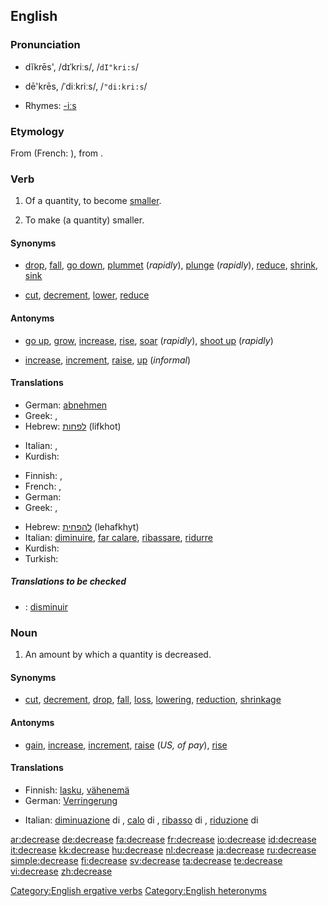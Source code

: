 ==English==

===Pronunciation===
* {{i-c|verb}} dĭkrēs', /dɪˈkriːs/, /<tt>dI"kri:s</tt>/
* {{i-c|noun}} dē'krēs, /ˈdiːkriːs/, /<tt>"di:kri:s</tt>/
* Rhymes: [[Rhymes:English:-iːs|-iːs]]

===Etymology===
From {{etyl|fro|en}} {{term|descreistre|lang=fro}} (French: {{term|décroître|lang=fr}}), from {{etyl|lat|en}} {{term|decrescere|lang=lat}}.

===Verb===
{{en-verb|decreas|ing}}

# {{intransitive}} Of a quantity, to become [[smaller]].
# {{transitive}} To make (a quantity) smaller.

====Synonyms====
* {{sense|become smaller}} [[drop]], [[fall]], [[go down]], [[plummet]] (''rapidly''), [[plunge]] (''rapidly''), [[reduce]], [[shrink]], [[sink]]
* {{sense|make smaller}} [[cut]], [[decrement]], [[lower]], [[reduce]]

====Antonyms====
* {{sense|become larger}} [[go up]], [[grow]], [[increase]], [[rise]], [[soar]] (''rapidly''), [[shoot up]] (''rapidly'')
* {{sense|make larger}} [[increase]], [[increment]], [[raise]], [[up]] (''informal'')

====Translations====
{{trans-top|become smaller}}
* German: [[abnehmen]]
* Greek: {{t|el|μειώνομαι|sc=Grek}}, {{t|el|λιγοστεύω|sc=Grek}}
* Hebrew: [[לפחות]] (lifkhot)
{{trans-mid}}
* Italian: {{t+|it|diminuire}}, {{t+|it|calare}}
* Kurdish: {{KUchar|[[که‌م کردن]]}}
{{trans-bottom}}

{{trans-top|make smaller}}
* Finnish: {{t+|fi|laskea}}, {{t+|fi|vähentää}}
* French: {{t+|fr|diminuer}}, {{t+|fr|réduire}}
* German: {{t+|de|verringern}}
* Greek: {{t|el|μειώνω|sc=Grek}}, {{t|el|ελαττώνω|sc=Grek}}
{{trans-mid}}
* Hebrew: [[להפחית]] (lehafkhyt)
* Italian: [[diminuire]], [[far calare]], [[ribassare]], [[ridurre]]
* Kurdish: {{KUchar|[[که‌م کردن]]}}
* Turkish: {{t-|tr|azaltmak}}
{{trans-bottom}}

=====Translations to be checked=====
<!--Remove this section once all of the translations below have been moved into the tables above.-->
{{checktrans}}
* {{ttbc|Spanish}}: [[disminuir]]

===Noun===
{{en-noun}}

# An amount by which a quantity is decreased.

====Synonyms====
* {{sense|amount by which a quantity is decreased}} [[cut]], [[decrement]], [[drop]], [[fall]], [[loss]], [[lowering]], [[reduction]], [[shrinkage]]

====Antonyms====
* {{sense|amount by which a quantity is decreased}} [[gain]], [[increase]], [[increment]], [[raise]] (''US, of pay''), [[rise]]

====Translations====
{{trans-top|amount of decrease}}
* Finnish: [[lasku]], [[vähenemä]]
* German: [[Verringerung]] {{f}}
{{trans-mid}}
* Italian: [[diminuazione]] di {{f}}, [[calo]] di {{m}}, [[ribasso]] di {{m}}, [[riduzione]] di {{f}}
{{trans-bottom}}

[[Category:English ergative verbs]]
[[Category:English heteronyms]]

[[ar:decrease]]
[[de:decrease]]
[[fa:decrease]]
[[fr:decrease]]
[[io:decrease]]
[[id:decrease]]
[[it:decrease]]
[[kk:decrease]]
[[hu:decrease]]
[[nl:decrease]]
[[ja:decrease]]
[[ru:decrease]]
[[simple:decrease]]
[[fi:decrease]]
[[sv:decrease]]
[[ta:decrease]]
[[te:decrease]]
[[vi:decrease]]
[[zh:decrease]]